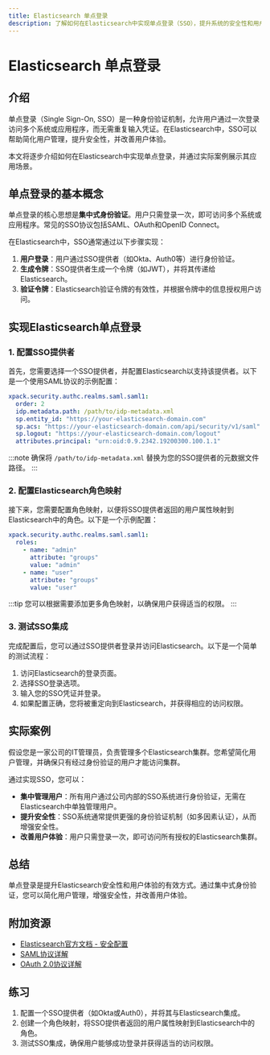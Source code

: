 ```yaml
---
title: Elasticsearch 单点登录
description: 了解如何在Elasticsearch中实现单点登录（SSO），提升系统的安全性和用户体验。
---
```


# Elasticsearch 单点登录

## 介绍

单点登录（Single Sign-On, SSO）是一种身份验证机制，允许用户通过一次登录访问多个系统或应用程序，而无需重复输入凭证。在Elasticsearch中，SSO可以帮助简化用户管理，提升安全性，并改善用户体验。

本文将逐步介绍如何在Elasticsearch中实现单点登录，并通过实际案例展示其应用场景。

## 单点登录的基本概念

单点登录的核心思想是**集中式身份验证**。用户只需登录一次，即可访问多个系统或应用程序。常见的SSO协议包括SAML、OAuth和OpenID Connect。

在Elasticsearch中，SSO通常通过以下步骤实现：

1. **用户登录**：用户通过SSO提供者（如Okta、Auth0等）进行身份验证。
2. **生成令牌**：SSO提供者生成一个令牌（如JWT），并将其传递给Elasticsearch。
3. **验证令牌**：Elasticsearch验证令牌的有效性，并根据令牌中的信息授权用户访问。

## 实现Elasticsearch单点登录

### 1. 配置SSO提供者

首先，您需要选择一个SSO提供者，并配置Elasticsearch以支持该提供者。以下是一个使用SAML协议的示例配置：

```yaml
xpack.security.authc.realms.saml.saml1:
  order: 2
  idp.metadata.path: /path/to/idp-metadata.xml
  sp.entity_id: "https://your-elasticsearch-domain.com"
  sp.acs: "https://your-elasticsearch-domain.com/api/security/v1/saml"
  sp.logout: "https://your-elasticsearch-domain.com/logout"
  attributes.principal: "urn:oid:0.9.2342.19200300.100.1.1"
```

:::note
确保将 `/path/to/idp-metadata.xml` 替换为您的SSO提供者的元数据文件路径。
:::

### 2. 配置Elasticsearch角色映射

接下来，您需要配置角色映射，以便将SSO提供者返回的用户属性映射到Elasticsearch中的角色。以下是一个示例配置：

```yaml
xpack.security.authc.realms.saml.saml1:
  roles:
    - name: "admin"
      attribute: "groups"
      value: "admin"
    - name: "user"
      attribute: "groups"
      value: "user"
```

:::tip
您可以根据需要添加更多角色映射，以确保用户获得适当的权限。
:::

### 3. 测试SSO集成

完成配置后，您可以通过SSO提供者登录并访问Elasticsearch。以下是一个简单的测试流程：

1. 访问Elasticsearch的登录页面。
2. 选择SSO登录选项。
3. 输入您的SSO凭证并登录。
4. 如果配置正确，您将被重定向到Elasticsearch，并获得相应的访问权限。

## 实际案例

假设您是一家公司的IT管理员，负责管理多个Elasticsearch集群。您希望简化用户管理，并确保只有经过身份验证的用户才能访问集群。

通过实现SSO，您可以：

- **集中管理用户**：所有用户通过公司内部的SSO系统进行身份验证，无需在Elasticsearch中单独管理用户。
- **提升安全性**：SSO系统通常提供更强的身份验证机制（如多因素认证），从而增强安全性。
- **改善用户体验**：用户只需登录一次，即可访问所有授权的Elasticsearch集群。

## 总结

单点登录是提升Elasticsearch安全性和用户体验的有效方式。通过集中式身份验证，您可以简化用户管理，增强安全性，并改善用户体验。

## 附加资源

- [Elasticsearch官方文档 - 安全配置](https://www.elastic.co/guide/en/elasticsearch/reference/current/security-settings.html)
- [SAML协议详解](https://en.wikipedia.org/wiki/Security_Assertion_Markup_Language)
- [OAuth 2.0协议详解](https://oauth.net/2/)

## 练习

1. 配置一个SSO提供者（如Okta或Auth0），并将其与Elasticsearch集成。
2. 创建一个角色映射，将SSO提供者返回的用户属性映射到Elasticsearch中的角色。
3. 测试SSO集成，确保用户能够成功登录并获得适当的访问权限。
